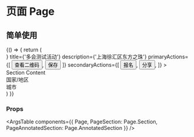 
<Meta title="组件/页面 Page" component={Page} />

# 页面 Page

## 简单使用

<Canvas>
  <Story name="Page">
    {() => {
      return (
        <div style={{ backgroundColor: '#f3f3f3' }}>
          <Page
            thumbnail={
              <img className="w-full" src={'https://qiniu.cdn.duohui.co/20191118/13392015740555715254.238248977449066.png?imageView2/2/w/750'} />
            }
            title={'多会测试活动'}
            description={'上海徐汇区东方之珠'}
            primaryActions={[
              <Button className="ml-2">查看二维码</Button>,
              <Button className="ml-2">保存</Button>
            ]}
            secondaryActions={[
              <Button className="mr-2 bg-white text-gray-600">报名</Button>,
              <Button className="mr-2 bg-white text-gray-600">分享</Button>,
            ]}
          >
            <Page.Section>
              <div className="w-full overflow-hidden shadow border rounded bg-white p-4 box-border">
                Section Content
              </div>
            </Page.Section>
            <Page.AnnotatedSection
              title={'举办地点'}
              description={'填写准确的地址信息，让参与者知道前往何处。'}
            >
              <div className="w-full overflow-hidden shadow border rounded bg-white px-4 py-6 box-border">
                <div style={{ color: '#666' }}>国家/地区</div>
                <HTMLSelect value={'中国'} options={[{ label: '中国', value: '中国' }]} />
                <div className="mt-4" style={{ color: '#666' }}>城市</div>
                <TextField value={'苏州'} />
              </div>
            </Page.AnnotatedSection>
          </Page>
        </div>
      )
    }}
  </Story>
</Canvas>

### Props

<ArgsTable components={{ Page, PageSection: Page.Section, PageAnnotatedSection: Page.AnnotatedSection }} />